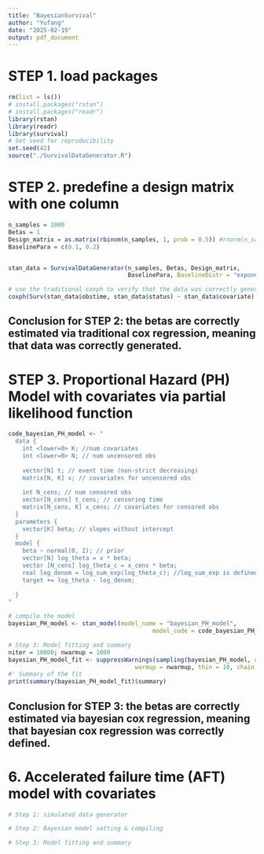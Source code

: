```yaml
---
title: "BayesianSurvival"
author: "Yufang"
date: "2025-02-19"
output: pdf_document
---
```


# STEP 1. load packages
```r
rm(list = ls())
# install.packages("rstan")
# install.packages("readr")
library(rstan)
library(readr)
library(survival)
# Set seed for reproducibility
set.seed(42)
source("./SurvivalDataGenerator.R")
```

# STEP 2. predefine a design matrix with one column 
```r
n_samples = 1000
Betas = 1
Design_matrix = as.matrix(rbinom(n_samples, 1, prob = 0.5)) #rnorm(n_samples))
BaselinePara = c(0.1, 0.2)


stan_data = SurvivalDataGenerator(n_samples, Betas, Design_matrix, 
                                  BaselinePara, BaselineDistr = "exponential") # exponential, weibull, and Gompertz

# use the traditional coxph to verify that the data was correctly generated
coxph(Surv(stan_data$obstime, stan_data$status) ~ stan_data$covariate)
```
## Conclusion for STEP 2: the betas are correctly estimated via traditional cox regression, meaning that data was correctly generated.

# STEP 3. Proportional Hazard (PH) Model with covariates via partial likelihood function
```r
code_bayesian_PH_model <- "
  data { 
    int <lower=0> K; //num covariates
    int <lower=0> N; // num uncensored obs
    
    vector[N] t; // event time (non-strict decreasing)
    matrix[N, K] x; // covariates for uncensored obs
    
    int N_cens; // num censored obs
    vector[N_cens] t_cens; // censoring time
    matrix[N_cens, K] x_cens; // covariates for censored obs
  }
  parameters {
    vector[K] beta; // slopes without intercept
  }
  model {
    beta ~ normal(0, 2); // prior
    vector[N] log_theta = x * beta;
    vector [N_cens] log_theta_c = x_cens * beta;
    real log_denom = log_sum_exp(log_theta_c); //log_sum_exp is defined as the logarithm of the sum of exponentials of the input values
    target += log_theta - log_denom;
    
  }
"

# compile the model
bayesian_PH_model <- stan_model(model_name = "bayesian_PH_model", 
                                         model_code = code_bayesian_PH_model)

# Step 3: Model fitting and summary
niter = 10000; nwarmup = 1000 
bayesian_PH_model_fit <- suppressWarnings(sampling(bayesian_PH_model, data = stan_data, iter = niter, 
                                    warmup = nwarmup, thin = 10, chain = 1))
#' Summary of the fit
print(summary(bayesian_PH_model_fit)$summary)
```
## Conclusion for STEP 3: the betas are correctly estimated via bayesian cox regression, meaning that bayesian cox regression was correctly defined.



# 6. Accelerated failure time (AFT) model with covariates
```r
# Step 1: simulated data generator

# Step 2: Bayesian model setting & compiling

# Step 3: Model fitting and summary
```
